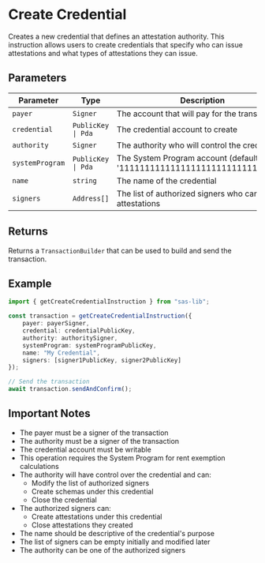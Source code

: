 # Create Credential

Creates a new credential that defines an attestation authority. This instruction allows users to create credentials that specify who can issue attestations and what types of attestations they can issue.

## Parameters

| Parameter | Type | Description |
|-----------|------|-------------|
| `payer` | `Signer` | The account that will pay for the transaction |
| `credential` | `PublicKey \| Pda` | The credential account to create |
| `authority` | `Signer` | The authority who will control the credential |
| `systemProgram` | `PublicKey \| Pda` | The System Program account (defaults to '11111111111111111111111111111111') |
| `name` | `string` | The name of the credential |
| `signers` | `Address[]` | The list of authorized signers who can create attestations |

## Returns

Returns a `TransactionBuilder` that can be used to build and send the transaction.

## Example

```typescript
import { getCreateCredentialInstruction } from "sas-lib";

const transaction = getCreateCredentialInstruction({
    payer: payerSigner,
    credential: credentialPublicKey,
    authority: authoritySigner,
    systemProgram: systemProgramPublicKey,
    name: "My Credential",
    signers: [signer1PublicKey, signer2PublicKey]
});

// Send the transaction
await transaction.sendAndConfirm();
```

## Important Notes

- The payer must be a signer of the transaction
- The authority must be a signer of the transaction
- The credential account must be writable
- This operation requires the System Program for rent exemption calculations
- The authority will have control over the credential and can:
  - Modify the list of authorized signers
  - Create schemas under this credential
  - Close the credential
- The authorized signers can:
  - Create attestations under this credential
  - Close attestations they created
- The name should be descriptive of the credential's purpose
- The list of signers can be empty initially and modified later
- The authority can be one of the authorized signers

